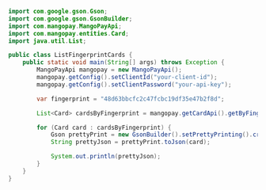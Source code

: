 ```java Java
import com.google.gson.Gson;
import com.google.gson.GsonBuilder;
import com.mangopay.MangoPayApi;
import com.mangopay.entities.Card;
import java.util.List;

public class ListFingerprintCards {
    public static void main(String[] args) throws Exception {
        MangoPayApi mangopay = new MangoPayApi();
        mangopay.getConfig().setClientId("your-client-id");
        mangopay.getConfig().setClientPassword("your-api-key");

        var fingerprint = "48d63bbcfc2c47fcbc19df35e47b2f8d";

        List<Card> cardsByFingerprint = mangopay.getCardApi().getByFingerprint(fingerprint);

        for (Card card : cardsByFingerprint) {
            Gson prettyPrint = new GsonBuilder().setPrettyPrinting().create();
            String prettyJson = prettyPrint.toJson(card);

            System.out.println(prettyJson);
        }
    }
}
```